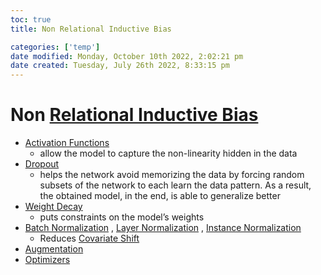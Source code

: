 ```yaml
---
toc: true
title: Non Relational Inductive Bias

categories: ['temp']
date modified: Monday, October 10th 2022, 2:02:21 pm
date created: Tuesday, July 26th 2022, 8:33:15 pm
---
```


# Non [Relational Inductive Bias](Relational%20Inductive%20Bias.qmd)
- [Activation Functions](Activation%20Functions.qmd)
	- allow the model to capture the non-linearity hidden in the data
- [Dropout](Dropout.qmd)
	- helps the network avoid memorizing the data by forcing random subsets of the network to each learn the data pattern. As a result, the obtained model, in the end, is able to generalize better
- [Weight Decay](Weight%20Decay)
	- puts constraints on the model’s weights
- [Batch Normalization](Batch%20Normalization.qmd) , [Layer Normalization](Layer%20Normalization.qmd) , [Instance Normalization](Instance%20Normalization)
	- Reduces [Covariate Shift](Covariate%20Shift)
- [Augmentation](Augmentation.qmd)
- [Optimizers](Optimizers.qmd)



